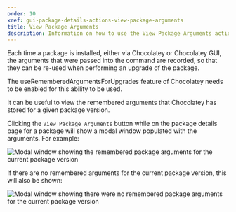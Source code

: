 ```yaml
---
order: 10
xref: gui-package-details-actions-view-package-arguments
title: View Package Arguments
description: Information on how to use the View Package Arguments action
---
```


Each time a package is installed, either via Chocolatey or Chocolatey GUI, the arguments that were passed into the
command are recorded, so that they can be re-used when performing an upgrade of the package.

<Callout type="warning">
    The useRememberedArgumentsForUpgrades feature of Chocolatey needs to be enabled for this ability to be used.
</Callout>

It can be useful to view the remembered arguments that Chocolatey has stored for a given package version.

Clicking the `View Package Arguments` button while on the package details page for a package will show a modal window
populated with the arguments.  For example:

![Modal window showing the remembered package arguments for the current package version](/images/chocolatey-gui/user_interface_main-window_package-details_view-package-arguments.png "Modal window showing the remembered package arguments for the current package version")

If there are no remembered arguments for the current package version, this will also be shown:

![Modal window showing there were no remembered package arguments for the current package version](/images/chocolatey-gui/user_interface_main-window_package-details_view-package-arguments_empty.png "Modal window showing there were no remembered package arguments for the current package version")
